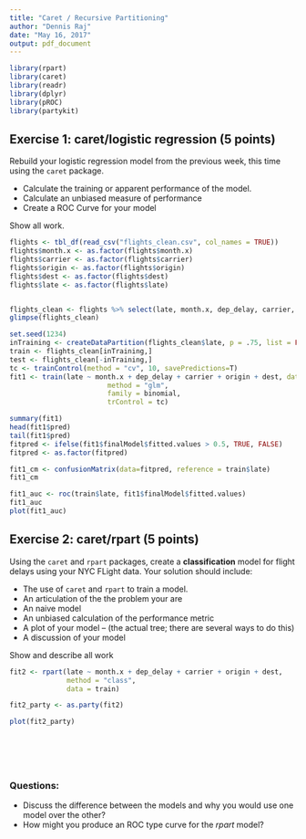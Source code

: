 ```yaml
---
title: "Caret / Recursive Partitioning"
author: "Dennis Raj"
date: "May 16, 2017"
output: pdf_document
---
```


```r
library(rpart)
library(caret)
library(readr)
library(dplyr)
library(pROC)
library(partykit)
```


## Exercise 1: caret/logistic regression (5 points)

Rebuild your logistic regression model from the previous week, this time using the `caret` package. 

- Calculate the training or apparent performance of the model. 
- Calculate an unbiased measure of performance 
- Create a ROC Curve for your model

Show all work.

```r
flights <- tbl_df(read_csv("flights_clean.csv", col_names = TRUE))
flights$month.x <- as.factor(flights$month.x)
flights$carrier <- as.factor(flights$carrier)
flights$origin <- as.factor(flights$origin)
flights$dest <- as.factor(flights$dest)
flights$late <- as.factor(flights$late)


flights_clean <- flights %>% select(late, month.x, dep_delay, carrier, origin, dest, distance, humid, wind_speed, temp)
glimpse(flights_clean)

set.seed(1234)
inTraining <- createDataPartition(flights_clean$late, p = .75, list = FALSE)
train <- flights_clean[inTraining,]
test <- flights_clean[-inTraining,]
tc <- trainControl(method = "cv", 10, savePredictions=T)
fit1 <- train(late ~ month.x + dep_delay + carrier + origin + dest, data = train, 
                        method = "glm",
                        family = binomial,
                        trControl = tc)

summary(fit1)
head(fit1$pred)
tail(fit1$pred)
fitpred <- ifelse(fit1$finalModel$fitted.values > 0.5, TRUE, FALSE)
fitpred <- as.factor(fitpred)

fit1_cm <- confusionMatrix(data=fitpred, reference = train$late)
fit1_cm

fit1_auc <- roc(train$late, fit1$finalModel$fitted.values)
fit1_auc
plot(fit1_auc)

```


## Exercise 2: caret/rpart (5 points)

Using the `caret` and `rpart` packages, create a **classification** model for flight delays using your NYC FLight data. Your solution should include:

- The use of `caret` and `rpart` to train a model.
- An articulation of the the problem your are 
- An naive model
- An unbiased calculation of the performance metric
- A plot of your model -- (the actual tree; there are several ways to do this)
- A discussion of your model 



Show and describe all work

```r

fit2 <- rpart(late ~ month.x + dep_delay + carrier + origin + dest, 
              method = "class", 
              data = train)

fit2_party <- as.party(fit2)

plot(fit2_party)              

  





```


### Questions:

- Discuss the difference between the models and why you would use one model over the other?
- How might you produce an ROC type curve for the *rpart* model? 
